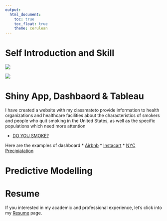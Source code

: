 ```yaml
---
output: 
  html_document:
    toc: true
    toc_float: true
    theme: cerulean
---
```



# Self Introduction and Skill

![](images/Intro1.png)

![](images/Intro2.png)


# Shiny App, Dashbaord & Tableau
I have created a website with my classmateto provide information to health organizations and healthcare facilities
about the characteristics of smokers and people who quit smoking in the United States, as well as
the specific populations which need more attention

* [DO YOU SMOKE?](https://lscelia.github.io/Smoking_in_US/index.html)

Here are the examples of dashboard
* [Airbnb](dashboard1.html)
* [Instacart](dashboard2.html)
* [NYC Precipiatation](dashboard3.html)

# Predictive Modelling 

# Resume
If you interested in my academic and professional experience, let's click into my [Resume](Resume.html) page.






